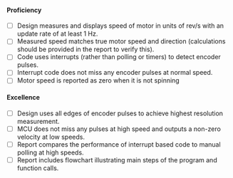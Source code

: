 #### Proficiency

- [ ] Design measures and displays speed of motor in units of rev/s with an update rate of at least 1 Hz.
- [ ] Measured speed matches true motor speed and direction (calculations should be provided in the report to verify this).
- [ ] Code uses interrupts (rather than polling or timers) to detect encoder pulses.
- [ ] Interrupt code does not miss any encoder pulses at normal speed.
- [ ] Motor speed is reported as zero when it is not spinning

#### Excellence

- [ ] Design uses all edges of encoder pulses to achieve highest resolution measurement.
- [ ] MCU does not miss any pulses at high speed and outputs a non-zero velocity at low speeds.
- [ ] Report compares the performance of interrupt based code to manual polling at high speeds.
- [ ] Report includes flowchart illustrating main steps of the program and function calls.
